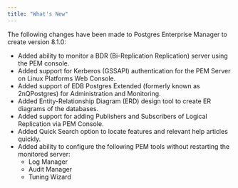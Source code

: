 ```yaml
---
title: "What's New"
---
```


The following changes have been made to Postgres Enterprise Manager to create version 8.1.0:

-   Added ability to monitor a BDR (Bi-Replication Replication) server using the PEM console.
-   Added support for Kerberos (GSSAPI) authentication for the PEM Server on Linux Platforms Web Console.
-   Added support of EDB Postgres Extended (formerly known as 2nQPostgres) for Administration and Monitoring.
-   Added Entity-Relationship Diagram (ERD) design tool to create ER diagrams of the databases.
-   Added support for adding Publishers and Subscribers of Logical Replication via PEM Console.
-   Added Quick Search option to locate features and relevant help articles quickly.
-   Added ability to configure the following PEM tools without restarting the monitored server:
    -   Log Manager
    -   Audit Manager
    -   Tuning Wizard